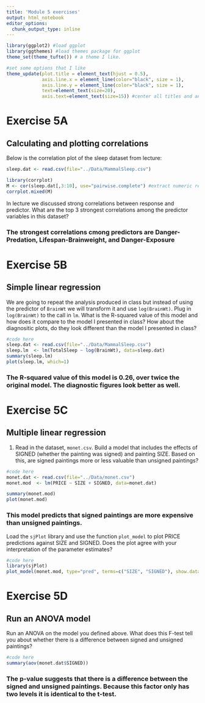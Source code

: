 ---
title: 'Module 5 exercises'
output: html_notebook
editor_options: 
  chunk_output_type: inline
---

```{r}
library(ggplot2) #load ggplot
library(ggthemes) #load themes package for ggplot
theme_set(theme_tufte()) # a theme I like.

#set some options that I like
theme_update(plot.title = element_text(hjust = 0.5), 
             axis.line.x = element_line(color="black", size = 1),
             axis.line.y = element_line(color="black", size = 1),
             text=element_text(size=20),
             axis.text=element_text(size=15)) #center all titles and and axis lines
```

###############
# Exercise 5A #
###############

## Calculating and plotting correlations

Below is the correlation plot of the sleep dataset from lecture:
```{r}
sleep.dat <- read.csv(file="../Data/MammalSleep.csv")

library(corrplot)
M <- cor(sleep.dat[,3:10], use="pairwise.complete") #extract numeric responses
corrplot.mixed(M)
```

In lecture we discussed strong correlations between response and predictor. What are the top 3 strongest correlations among the predictor variables in this dataset?

### The strongest correlations cmong predictors are Danger-Predation, Lifespan-Brainweight, and Danger-Exposure

###############
# Exercise 5B #
###############

## Simple linear regression

We are going to repeat the analysis produced in class but instead of using the predictor of `BrainWt` we will transform it and use `log(BrainWt)`. Plug in `log(BrainWt)` to the call in `lm`. What is the R-squared value of this model and how does it compare to the model I presented in class? How about the diagnositic plots, do they look different than the model I presented in class?
```{r}
#code here
sleep.dat <- read.csv(file="../Data/MammalSleep.csv")
sleep.lm  <- lm(TotalSleep ~ log(BrainWt), data=sleep.dat)
summary(sleep.lm)
plot(sleep.lm, which=1)
```

### The R-squared value of this model is 0.26, over twice the original model. The diagnostic figures look better as well.

###############
# Exercise 5C #
###############

## Multiple linear regression

1. Read in the dataset, `monet.csv`. Build a model that includes the effects of SIGNED (whether the painting was signed) and painting SIZE. Based on this, are signed paintings more or less valuable than unsigned paintings?

```{r}
#code here
monet.dat <- read.csv(file="../Data/monet.csv")
monet.mod  <- lm(PRICE ~ SIZE + SIGNED, data=monet.dat)

summary(monet.mod)
plot(monet.mod)
```

### This model predicts that signed paintings are more expensive than unsigned paintings. 

Load the `sjPlot` library and use the function `plot_model` to plot PRICE predictions against SIZE and SIGNED. Does the plot agree with your interpretation of the parameter estimates?

```{r}
#code here
library(sjPlot)
plot_model(monet.mod, type="pred", terms=c("SIZE", "SIGNED"), show.data=TRUE)
```


###############
# Exercise 5D #
###############

## Run an ANOVA model 

Run an ANOVA on the model you defined above. What does this F-test tell you about whether there is a difference between signed and unsigned paintings?

```{r}
#code here
summary(aov(monet.dat$SIGNED))
```
### The p-value suggests that there is a difference between the signed and unsigned paintings. Because this factor only has two levels it is identical to the t-test.

